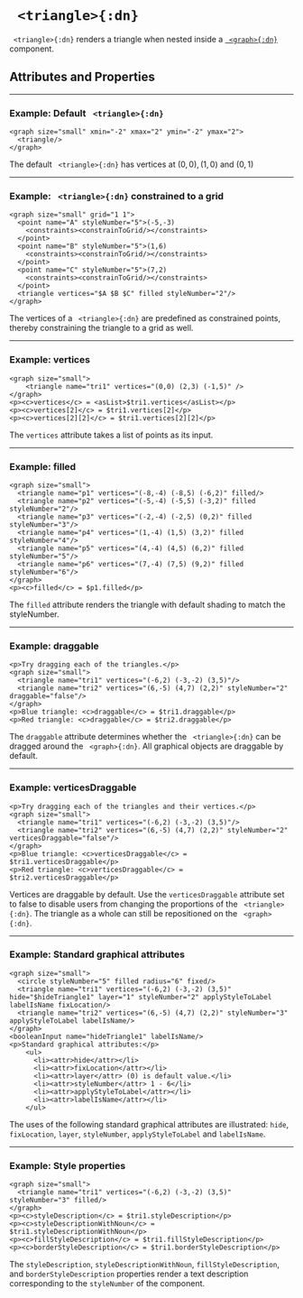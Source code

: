 


# ` <triangle>{:dn}`



` <triangle>{:dn}` renders a triangle when nested inside a [` <graph>{:dn}`](graph.mdx) component.

## Attributes and Properties 
 <AttrDisplay name='triangle'/> 
 <PropDisplay name='triangle'/>

---

### Example: Default ` <triangle>{:dn}`


```doenet-editor-horiz
<graph size="small" xmin="-2" xmax="2" ymin="-2" ymax="2">
  <triangle/>
</graph>
```



The default ` <triangle>{:dn}` has vertices at $(0,0), (1,0)$ and $(0,1)$



---

### Example: ` <triangle>{:dn}` constrained to a grid


```doenet-editor-horiz
<graph size="small" grid="1 1">
  <point name="A" styleNumber="5">(-5,-3)
    <constraints><constrainToGrid/></constraints>
  </point>
  <point name="B" styleNumber="5">(1,6)
    <constraints><constrainToGrid/></constraints>
  </point>
  <point name="C" styleNumber="5">(7,2)
    <constraints><constrainToGrid/></constraints>
  </point>
  <triangle vertices="$A $B $C" filled styleNumber="2"/>
</graph>      
```



The vertices of a ` <triangle>{:dn}` are predefined as constrained points, thereby constraining the triangle to a grid as well.



---

### Example: vertices


```doenet-editor-horiz
<graph size="small">
    <triangle name="tri1" vertices="(0,0) (2,3) (-1,5)" />
</graph>
<p><c>vertices</c> = <asList>$tri1.vertices</asList></p>
<p><c>vertices[2]</c> = $tri1.vertices[2]</p>
<p><c>vertices[2][2]</c> = $tri1.vertices[2][2]</p>
```



The `vertices` attribute takes a list of points as its input.



---

### Example: filled


```doenet-editor-horiz
<graph size="small">
  <triangle name="p1" vertices="(-8,-4) (-8,5) (-6,2)" filled/>
  <triangle name="p2" vertices="(-5,-4) (-5,5) (-3,2)" filled styleNumber="2"/>
  <triangle name="p3" vertices="(-2,-4) (-2,5) (0,2)" filled styleNumber="3"/>
  <triangle name="p4" vertices="(1,-4) (1,5) (3,2)" filled styleNumber="4"/>
  <triangle name="p5" vertices="(4,-4) (4,5) (6,2)" filled styleNumber="5"/>
  <triangle name="p6" vertices="(7,-4) (7,5) (9,2)" filled styleNumber="6"/>
</graph>     
<p><c>filled</c> = $p1.filled</p>
```



The `filled` attribute renders the triangle with default shading to match the styleNumber.



---

### Example: draggable


```doenet-editor-horiz
<p>Try dragging each of the triangles.</p>
<graph size="small">
  <triangle name="tri1" vertices="(-6,2) (-3,-2) (3,5)"/>
  <triangle name="tri2" vertices="(6,-5) (4,7) (2,2)" styleNumber="2" draggable="false"/>
</graph>
<p>Blue triangle: <c>draggable</c> = $tri1.draggable</p>
<p>Red triangle: <c>draggable</c> = $tri2.draggable</p> 
```



The `draggable` attribute determines whether the ` <triangle>{:dn}` can be dragged around the ` <graph>{:dn}`. All graphical objects are draggable by default.



---

### Example: verticesDraggable


```doenet-editor-horiz
<p>Try dragging each of the triangles and their vertices.</p>
<graph size="small">
  <triangle name="tri1" vertices="(-6,2) (-3,-2) (3,5)"/>
  <triangle name="tri2" vertices="(6,-5) (4,7) (2,2)" styleNumber="2" verticesDraggable="false"/>
</graph>
<p>Blue triangle: <c>verticesDraggable</c> = $tri1.verticesDraggable</p>
<p>Red triangle: <c>verticesDraggable</c> = $tri2.verticesDraggable</p> 
```



Vertices are draggable by default. Use the `verticesDraggable` attribute set to false to disable users from changing the proportions of the ` <triangle>{:dn}`. The triangle as a whole can still be repositioned on the ` <graph>{:dn}`.



---

### Example: Standard graphical attributes


```doenet-editor-horiz
<graph size="small">
  <circle styleNumber="5" filled radius="6" fixed/>
  <triangle name="tri1" vertices="(-6,2) (-3,-2) (3,5)" hide="$hideTriangle1" layer="1" styleNumber="2" applyStyleToLabel labelIsName fixLocation/>
  <triangle name="tri2" vertices="(6,-5) (4,7) (2,2)" styleNumber="3" applyStyleToLabel labelIsName/>
</graph>
<booleanInput name="hideTriangle1" labelIsName/>
<p>Standard graphical attributes:</p>
    <ul>
      <li><attr>hide</attr></li>
      <li><attr>fixLocation</attr></li>
      <li><attr>layer</attr> (0) is default value.</li>
      <li><attr>styleNumber</attr> 1 - 6</li>
      <li><attr>applyStyleToLabel</attr></li>
      <li><attr>labelIsName</attr></li>
    </ul>
```



The uses of the following standard graphical attributes are illustrated: `hide`, `fixLocation`, `layer`, `styleNumber`, `applyStyleToLabel` and `labelIsName`.



---

### Example: Style properties


```doenet-editor-horiz
<graph size="small">
  <triangle name="tri1" vertices="(-6,2) (-3,-2) (3,5)" styleNumber="3" filled/>
</graph>
<p><c>styleDescription</c> = $tri1.styleDescription</p>
<p><c>styleDescriptionWithNoun</c> = $tri1.styleDescriptionWithNoun</p>
<p><c>fillStyleDescription</c> = $tri1.fillStyleDescription</p>
<p><c>borderStyleDescription</c> = $tri1.borderStyleDescription</p>
```



The `styleDescription`, `styleDescriptionWithNoun`, `fillStyleDescription`, and `borderStyleDescription` properties render a text description corresponding to the `styleNumber` of the component.

